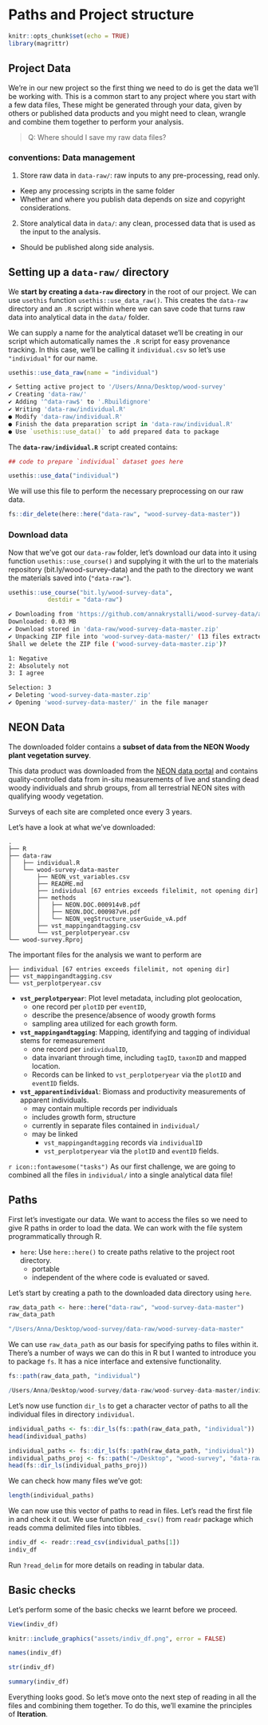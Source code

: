 # Paths and Project structure

```r
knitr::opts_chunk$set(echo = TRUE)
library(magrittr)
```



## Project Data

We're in our new project so the first thing we need to do is get the data we'll be working with. This is a common start to any project where you start with a few data files, These might be generated through your data, given by others or published data products and you might need to clean, wrangle and combine them together to perform your analysis. 

> Q: Where should I save my raw data files?


### conventions: Data management 

1. Store raw data in `data-raw/`: raw inputs to any pre-processing, read only. 
  - Keep any processing scripts in the same folder
  - Whether and where you publish data depends on size and copyright considerations.
2. Store analytical data in `data/`: any clean, processed data that is used as the input to the analysis.
  - Should be published along side analysis.

## Setting up a `data-raw/` directory

We **start by creating a `data-raw` directory** in the root of our project. We can use `usethis` function `usethis::use_data_raw()`. This creates the `data-raw` directory and an `.R` script within where we can save code that turns raw data into analytical data in the `data/` folder. 

We can supply a name for the analytical dataset we'll be creating in our script which automatically names the `.R` script for easy provenance tracking. In this case, we'll be calling it `individual.csv` so let's use `"individual"` for our name.


```r
usethis::use_data_raw(name = "individual")
```

```r
✔ Setting active project to '/Users/Anna/Desktop/wood-survey'
✔ Creating 'data-raw/'
✔ Adding '^data-raw$' to '.Rbuildignore'
✔ Writing 'data-raw/individual.R'
● Modify 'data-raw/individual.R'
● Finish the data preparation script in 'data-raw/individual.R'
● Use `usethis::use_data()` to add prepared data to package
```

The **`data-raw/individual.R`** script created contains:

```r
## code to prepare `individual` dataset goes here

usethis::use_data("individual")

```

We will use this file to perform the necessary preprocessing on our raw data. 

```r
fs::dir_delete(here::here("data-raw", "wood-survey-data-master")) 
```


### Download data

Now that we've got our `data-raw` folder, let's download our data into it using function `usethis::use_course()` and supplying it with the url to the materials repository (bit.ly/wood-survey-data) and the path to the directory we want the materials saved into (`"data-raw"`).

```r
usethis::use_course("bit.ly/wood-survey-data",
           destdir = "data-raw")
```

```bash
✔ Downloading from 'https://github.com/annakrystalli/wood-survey-data/archive/master.zip'
Downloaded: 0.03 MB  
✔ Download stored in 'data-raw/wood-survey-data-master.zip'
✔ Unpacking ZIP file into 'wood-survey-data-master/' (13 files extracted)
Shall we delete the ZIP file ('wood-survey-data-master.zip')?

1: Negative
2: Absolutely not
3: I agree

Selection: 3
✔ Deleting 'wood-survey-data-master.zip'
✔ Opening 'wood-survey-data-master/' in the file manager
```


## NEON Data

The downloaded folder contains a **subset of data from the NEON Woody plant vegetation survey**.

This data product was downloaded from the [NEON data portal](http://data.neonscience.org/browse-data) and contains quality-controlled data from in-situ measurements of live and standing dead woody individuals and shrub groups, from all terrestrial NEON sites with qualifying woody vegetation.

Surveys of each site are completed once every 3 years.

Let's have a look at what we've downloaded:

```
.
├── R
├── data-raw
│   ├── individual.R
│   └── wood-survey-data-master
│       ├── NEON_vst_variables.csv
│       ├── README.md
│       ├── individual [67 entries exceeds filelimit, not opening dir]
│       ├── methods
│       │   ├── NEON.DOC.000914vB.pdf
│       │   ├── NEON.DOC.000987vH.pdf
│       │   └── NEON_vegStructure_userGuide_vA.pdf
│       ├── vst_mappingandtagging.csv
│       └── vst_perplotperyear.csv
└── wood-survey.Rproj
```


The important files for the analysis we want to perform are 

```
├── individual [67 entries exceeds filelimit, not opening dir]
├── vst_mappingandtagging.csv
└── vst_perplotperyear.csv
```

- **`vst_perplotperyear`**: Plot level metadata, including plot geolocation, 
  - one record per `plotID` per `eventID`, 
  - describe the presence/absence of woody growth forms
  - sampling area utilized for each growth form. 
  
- **`vst_mappingandtagging`**: Mapping, identifying and tagging of individual stems for remeasurement 
  - one record per `individualID`, 
  - data invariant through time, including `tagID`, `taxonID` and mapped location. 
  - Records can be linked to `vst_perplotperyear` via the `plotID` and `eventID` fields. 
  
- **`vst_apparentindividual`**: Biomass and productivity measurements of apparent individuals.
  - may contain multiple records per individuals
  - includes growth form, structure
  - currently in separate files contained in `individual/`
  - may be linked
    - `vst_mappingandtagging` records via `individualID`
    - `vst_perplotperyear` via the `plotID` and `eventID` fields.

<div class="alert alert-secondary"> 

`r icon::fontawesome("tasks")`  As our first challenge, we are going to combined all the files in `individual/` into a single analytical data file!

</div>

## Paths

First let's investigate our data. We want to access the files so we need to give R paths in order to load the data. We can work with the file system programmatically through R.

- `here`: Use `here::here()` to create paths relative to the project root directory.
  - portable
  - independent of the where code is evaluated or saved. 


Let's start by creating a path to the downloaded data directory using `here`. 
```r
raw_data_path <- here::here("data-raw", "wood-survey-data-master")
raw_data_path
```

```r
"/Users/Anna/Desktop/wood-survey/data-raw/wood-survey-data-master"
```

We can use `raw_data_path` as our basis for specifying paths to files within it. There's a number of ways we can do this in R but I wanted to introduce you to package `fs`. It has a nice interface and extensive functionality.

```r
fs::path(raw_data_path, "individual")
```

```r
/Users/Anna/Desktop/wood-survey/data-raw/wood-survey-data-master/individual
```


Let's now use function `dir_ls` to get a character vector of paths to all the individual files in directory `individual`.

```r
individual_paths <- fs::dir_ls(fs::path(raw_data_path, "individual"))
head(individual_paths)
```

```r
individual_paths <- fs::dir_ls(fs::path(raw_data_path, "individual"))
individual_paths_proj <- fs::path("~/Desktop", "wood-survey", "data-raw", "wood-survey-data-master", "individual")
head(fs::dir_ls(individual_paths_proj))
```

We can check how many files we've got:

```r
length(individual_paths)
```

We can now use this vector of paths to read in files. Let's read the first file in and check it out. We use function `read_csv()` from `readr` package which reads comma delimited files into tibbles.

```r
indiv_df <- readr::read_csv(individual_paths[1])
indiv_df
```

Run `?read_delim` for more details on reading in tabular data.

## Basic checks

Let's perform some of the basic checks we learnt before we proceed.

```r
View(indiv_df)
```

```r
knitr::include_graphics("assets/indiv_df.png", error = FALSE)
```

```r
names(indiv_df)
```

```r
str(indiv_df)
```

```r
summary(indiv_df)
```

Everything looks good. So let's move onto the next step of reading in all the files and combining them together. To do this, we'll examine the principles of **Iteration**.